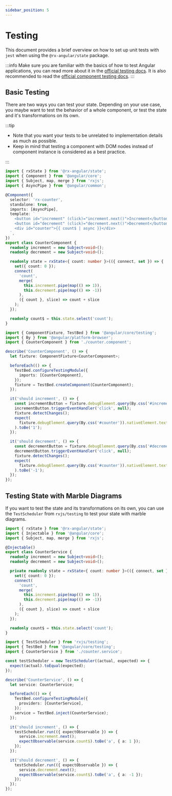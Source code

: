```yaml
---
sidebar_position: 5
---
```



# Testing

This document provides a brief overview on how to set up unit tests with `jest` when using the `@rx-angular/state`
package.

:::info
Make sure you are familiar with the basics of how to test Angular applications, you can read more about it in the [official testing docs](https://angular.io/guide/testing).
It is also recommended to read the [official component testing docs](https://angular.io/guide/testing-components-basics).
:::

## Basic Testing

There are two ways you can test your state. Depending on your use case, you maybe want to test the behavior of a whole component, or test the state and it's transformations on its own.

:::tip

- Note that you want your tests to be unrelated to implementation details as much as possible.
- Keep in mind that testing a component with DOM nodes instead of component instance is considered as a best practice.

:::

<Tabs>

<TabItem value="component" label="counter.component.ts">

```typescript title="/src/counter.component.ts"
import { rxState } from '@rx-angular/state';
import { Component } from '@angular/core';
import { Subject, map, merge } from 'rxjs';
import { AsyncPipe } from '@angular/common';

@Component({
  selector: 'rx-counter',
  standalone: true,
  imports: [AsyncPipe],
  template: `
    <button id="increment" (click)="increment.next()">Increment</button>
    <button id="decrement" (click)="decrement.next()">Decrement</button>
    <div id="counter">{{ count$ | async }}</div>
  `,
})
export class CounterComponent {
  readonly increment = new Subject<void>();
  readonly decrement = new Subject<void>();

  readonly state = rxState<{ count: number }>(({ connect, set }) => {
    set({ count: 0 });
    connect(
      'count',
      merge(
        this.increment.pipe(map(() => 1)),
        this.decrement.pipe(map(() => -1))
      ),
      ({ count }, slice) => count + slice
    );
  });

  readonly count$ = this.state.select('count');
}
```

</TabItem>

<TabItem value="spec" label="counter.component.spec.ts">

```typescript title="/src/counter.component.spec.ts"
import { ComponentFixture, TestBed } from '@angular/core/testing';
import { By } from '@angular/platform-browser';
import { CounterComponent } from './counter.component';

describe('CounterComponent', () => {
  let fixture: ComponentFixture<CounterComponent>;

  beforeEach(() => {
    TestBed.configureTestingModule({
      imports: [CounterComponent],
    });
    fixture = TestBed.createComponent(CounterComponent);
  });

  it('should increment', () => {
    const incrementButton = fixture.debugElement.query(By.css('#increment'));
    incrementButton.triggerEventHandler('click', null);
    fixture.detectChanges();
    expect(
      fixture.debugElement.query(By.css('#counter')).nativeElement.textContent
    ).toBe('1');
  });

  it('should decrement', () => {
    const decrementButton = fixture.debugElement.query(By.css('#decrement'));
    decrementButton.triggerEventHandler('click', null);
    fixture.detectChanges();
    expect(
      fixture.debugElement.query(By.css('#counter')).nativeElement.textContent
    ).toBe('-1');
  });
});
```

</TabItem>

</Tabs>

## Testing State with Marble Diagrams

If you want to test the state and its transformations on its own, you can use the `TestScheduler` from `rxjs/testing` to test your state with marble diagrams.

<Tabs>

<TabItem value="state" label="counter.state.ts">

```typescript title="/src/counter.state.ts"
import { rxState } from '@rx-angular/state';
import { Injectable } from '@angular/core';
import { Subject, map, merge } from 'rxjs';

@Injectable()
export class CounterService {
  readonly increment = new Subject<void>();
  readonly decrement = new Subject<void>();

  private readonly state = rxState<{ count: number }>(({ connect, set }) => {
    set({ count: 0 });
    connect(
      'count',
      merge(
        this.increment.pipe(map(() => 1)),
        this.decrement.pipe(map(() => -1))
      ),
      ({ count }, slice) => count + slice
    );
  });

  readonly count$ = this.state.select('count');
}
```

</TabItem>

<TabItem value="spec" label="counter.state.spec.ts">

```typescript title="/src/counter.state.spec.ts"
import { TestScheduler } from 'rxjs/testing';
import { TestBed } from '@angular/core/testing';
import { CounterService } from './counter.service';

const testScheduler = new TestScheduler((actual, expected) => {
  expect(actual).toEqual(expected);
});

describe('CounterService', () => {
  let service: CounterService;

  beforeEach(() => {
    TestBed.configureTestingModule({
      providers: [CounterService],
    });
    service = TestBed.inject(CounterService);
  });

  it('should increment', () => {
    testScheduler.run(({ expectObservable }) => {
      service.increment.next();
      expectObservable(service.count$).toBe('a', { a: 1 });
    });
  });

  it('should decrement', () => {
    testScheduler.run(({ expectObservable }) => {
      service.decrement.next();
      expectObservable(service.count$).toBe('a', { a: -1 });
    });
  });
});
```

</TabItem>

</Tabs>
